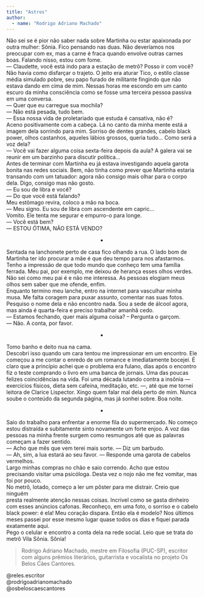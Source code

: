 ```yaml
---
title: "Astros"
author: 
  - name: "Rodrigo Adriano Machado"
---
```


| Não sei se é pior não saber nada sobre Martinha ou estar apaixonada por outra mulher: Sônia. Fico pensando nas duas. Não deveríamos nos preocupar com ex, mas a carne é fraca quando envolve outras carnes boas. Falando nisso, estou com fome.
| — Claudette, você está indo para a estação de metrô? Posso ir com você?
| Não havia como disfarçar o trajeto. O jeito era aturar Tico, o estilo classe média simulado pobre, seu papo furado de militante fingindo que não estava dando em cima de mim. Nessas horas me escondo em um canto escuro da minha consciência como se fosse uma terceira pessoa passiva em uma conversa.
| — Quer que eu carregue sua mochila?
| — Não está pesada, tudo bem.
| — Essa nossa vida de proletariado que estuda é cansativa, não é?
| Aceno positivamente com a cabeça. Lá no canto da minha mente está a imagem dela sorrindo para mim. Sorriso de dentes grandes, cabelo black power, olhos castanhos, aqueles lábios grossos, queria tudo... Como será a voz dela?
| — Você vai fazer alguma coisa sexta-feira depois da aula? A galera vai se reunir em um barzinho para discutir política…
| Antes de terminar com Martinha eu já estava investigando aquela garota bonita nas redes sociais. Bem, não tinha como prever que Martinha estaria transando com um tatuador: agora não consigo mais olhar para o corpo dela. Digo, consigo mas não gosto.
| — Eu sou de libra e você?
| — Do que você está falando?
| Meu estômago revira, coloco a mão na boca.
| — Meu signo. Eu sou de libra com ascendente em capric… 
| Vomito. Ele tenta me segurar e empurro-o para longe.
| — Você está bem?
| — ESTOU ÓTIMA, NÃO ESTÁ VENDO?

<div style="display: flex; justify-content: center;"> 
*
</div>

| Sentada na lanchonete perto de casa fico olhando a rua. O lado bom de Martinha ter ido procurar a mãe é que deu tempo para nos afastarmos. Tenho a impressão de que todo mundo que conheço tem uma família ferrada. Meu pai, por exemplo, me deixou de herança esses olhos verdes. Não sei como meu pai é e não me interessa. As pessoas elogiam meus olhos sem saber que me ofende, enfim. 
| Enquanto termino meu lanche, entro na internet para vasculhar minha musa. Me falta coragem para puxar assunto, comentar nas suas fotos. Pesquiso o nome dela e não encontro nada. Sou a sede de álcool agora, mas ainda é quarta-feira e preciso trabalhar amanhã cedo.
| — Estamos fechando, quer mais alguma coisa? – Pergunta o garçom.
| — Não. A conta, por favor.


<div style="display: flex; justify-content: center;"> 
*
</div>

| Tomo banho e deito nua na cama.
| Descobri isso quando um cara tentou me impressionar em um encontro. Ele começou a me contar o enredo de um romance e imediatamente bocejei. É claro que a princípio achei que o problema era fulano, dias após o encontro fiz o teste comprando o livro em uma banca de jornais. Uma das poucas felizes coincidências na vida. Foi uma década lutando contra a insônia — exercícios físicos, dieta sem cafeína, meditação, etc. —, até que me tornei leitora de Clarice Lispector. Xingo quem falar mal dela perto de mim. Nunca soube o conteúdo da segunda página, mas já sonhei sobre. Boa noite.

<div style="display: flex; justify-content: center;"> 
*
</div>

| Saio do trabalho para enfrentar a enorme fila do supermercado. No começo estou distraída e subitamente sinto novamente um forte enjoo. A voz das pessoas na minha frente surgem como resmungos até que as palavras começam a fazer sentido.
| — Acho que mês que vem terei mais sorte. — Diz um barbudo.
| — Ah, sim, a lua estará ao seu favor. — Responde uma garota de cabelos vermelhos.
| Largo minhas compras no chão e saio correndo. Acho que estou precisando visitar uma psicóloga. Desta vez o nojo não me fez vomitar, mas foi por pouco.
| No metrô, lotado, começo a ler um pôster para me distrair. Creio que ninguém
| presta realmente atenção nessas coisas. Incrível como se gasta dinheiro com esses anúncios cafonas. Reconheço, em uma foto, o sorriso e o cabelo black power: é ela! Meu coração dispara. Então ela é modelo? Nos últimos meses passei por esse mesmo lugar quase todos os dias e fiquei parada exatamente aqui.
| Pego o celular e encontro a conta dela na rede social. Leio que se trata do metrô Vila Sônia. Sônia!


> Rodrigo Adriano Machado, mestre em Filosofia (PUC-SP), escritor com alguns prêmios literários, guitarrista e vocalista no projeto Os Belos Cães Cantores. 

| \@reles.escritor <a href="https://instagram.com/reles.escritor"><i class="bi bi-instagram"></i></a>
| \@rodrigoadrianomachado <a href="https://instagram.com/rodrigoadrianomachado"><i class="bi bi-instagram"></i></a>
| \@osbeloscaescantores <a href="https://instagram.com/osbeloscaescantores"><i class="bi bi-instagram"></i></a>